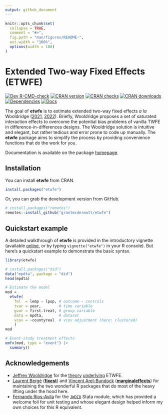 ```yaml
---
output: github_document
---
```


<!-- README.md is generated from README.Rmd. Please edit that file -->

```r
knitr::opts_chunk$set(
  collapse = TRUE,
  comment = "#>",
  fig.path = "man/figures/README-",
  out.width = "100%",
  options(width = 100)
)
```

# Extended Two-way Fixed Effects (ETWFE)

<!-- badges: start -->
[![Dev R-CMD-check](https://github.com/grantmcdermott/etwfe/actions/workflows/R-CMD-check.yaml/badge.svg)](https://github.com/grantmcdermott/etwfe/actions/workflows/R-CMD-check.yaml)
[![CRAN version](https://www.r-pkg.org/badges/version/etwfe)](https://CRAN.R-project.org/package=etwfe)
[![CRAN checks](https://badges.cranchecks.info/worst/etwfe.svg)](https://cran.r-project.org/web/checks/check_results_etwfe.html)
[![CRAN downloads](https://cranlogs.r-pkg.org/badges/etwfe)](https://cran.rstudio.com/web/packages/etwfe/index.html)
[![Dependencies](https://tinyverse.netlify.com/badge/etwfe)](https://CRAN.R-project.org/package=etwfe)
[![Docs](https://img.shields.io/badge/docs-homepage-blue.svg)](https://grantmcdermott.com/etwfe/index.html)
<!-- badges: end -->

The goal of **etwfe** is to estimate extended two-way fixed effects _a la_
Wooldridge ([2021](https://papers.ssrn.com/sol3/papers.cfm?abstract_id=3906345),
[2022](https://papers.ssrn.com/sol3/papers.cfm?abstract_id=4183726)).  Briefly,
Wooldridge proposes a set of saturated interaction effects to overcome the
potential bias problems of vanilla TWFE in difference-in-differences designs.
The Wooldridge solution is intuitive and elegant, but rather tedious and error
prone to code up manually. The **etwfe** package aims to simplify the process by
providing convenience functions that do the work for you.

Documentation is available on the package [homepage](https://grantmcdermott.com/etwfe/).

## Installation

You can install **etwfe** from CRAN.

```r
install.packages("etwfe")
```

Or, you can grab the development version from GitHub.

``` r
# install.packages("remotes")
remotes::install_github("grantmcdermott/etwfe")
```

## Quickstart example

A detailed walkthrough of **etwfe** is provided in the introductory vignette 
(available [online](https://grantmcdermott.com/etwfe/articles/etwfe.html), or
by typing `vignette("etwfe")` in your R console). But here's a quickstart
example to demonstrate the basic syntax.

```r
library(etwfe)

# install.packages("did")
data("mpdta", package = "did")
head(mpdta)

# Estimate the model
mod =
  etwfe(
    fml  = lemp ~ lpop, # outcome ~ controls
    tvar = year,        # time variable
    gvar = first.treat, # group variable
    data = mpdta,       # dataset
    vcov = ~countyreal  # vcov adjustment (here: clustered)
    )
mod

# Event-study treatment effects
emfx(mod, type = "event") |>
  summary()
```

## Acknowledgements

- [Jeffrey Wooldridge](https://twitter.com/jmwooldridge) for the [theory](https://papers.ssrn.com/sol3/papers.cfm?abstract_id=3906345) [underlying](https://papers.ssrn.com/sol3/papers.cfm?abstract_id=4183726) ETWFE.
- [Laurent Bergé](https://twitter.com/lrberge) ([**fixest**](https://lrberge.github.io/fixest/)) and [Vincent Arel-Bundock](https://twitter.com/VincentAB) ([**marginaleffects**](https://vincentarelbundock.github.io/marginaleffects/)) for maintaining the two wonderful R packages that do most of the heavy lifting under the hood here.
- [Fernando Rios-Avila](https://twitter.com/friosavila) for the [`JWDID`](https://ideas.repec.org/c/boc/bocode/s459114.html) Stata module, which has provided a welcome foil for unit testing and whose elegant design helped inform my own choices for this R equivalent. 
